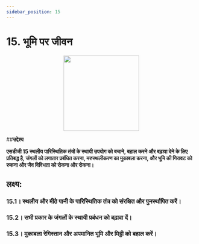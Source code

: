 ```yaml
---
sidebar_position: 15
---
```

# 15. भूमि पर जीवन
<p align="center"><img src="https://www.un.org/sustainabledevelopment/wp-content/uploads/2019/08/E-Goal-15-1024x1024.png" width="200" height="200"/></p>

##**उद्देश्य**

**एसडीजी 15 स्थलीय पारिस्थितिक तंत्रों के स्थायी उपयोग को बचाने, बहाल करने और बढ़ावा देने के लिए प्रतिबद्ध है, जंगलों को लगातार प्रबंधित करना, मरुस्थलीकरण का मुकाबला करना, और भूमि की गिरावट को रुकना और जैव विविधता को रोकना और रोकना।**

 ## लक्ष्य: 
    
 ### 15.1। स्थलीय और मीठे पानी के पारिस्थितिक तंत्र को संरक्षित और पुनर्स्थापित करें। 

 ### 15.2। सभी प्रकार के जंगलों के स्थायी प्रबंधन को बढ़ावा दें। 

 ### 15.3। मुकाबला रेगिस्तान और अपमानित भूमि और मिट्टी को बहाल करें।